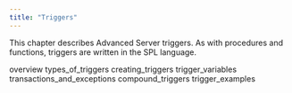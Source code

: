 ```yaml
---
title: "Triggers"
---
```


<div id="triggers" class="registered_link"></div>

This chapter describes Advanced Server triggers. As with procedures and functions, triggers are written in the SPL language.

<div class="toctree" maxdepth="3">

overview types_of_triggers creating_triggers trigger_variables transactions_and_exceptions compound_triggers trigger_examples

</div>
